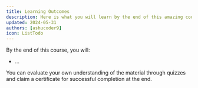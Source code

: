 ```yaml
---
title: Learning Outcomes
description: Here is what you will learn by the end of this amazing course.
updated: 2024-05-31
authors: [ashucoder9]
icon: ListTodo
---
```


By the end of this course, you will:

- ...

You can evaluate your own understanding of the material through quizzes and claim a certificate for successful completion at the end.